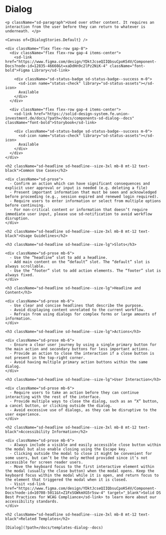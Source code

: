 

<Meta title="Components/sd-dialog/Overview" />

  <div className="sb-unstyled">
    <h1 className="sd-headline">Dialog</h1>

    <p className="sd-paragraph">Used over other content. It requires an interaction from the user before they can return to whatever is underneath. </p>

    <Canvas of={DialogStories.Default} />

    <div className="flex flex-row gap-8">
      <div className="flex flex-row gap-4 items-center">
        <sd-link href="https://www.figma.com/design/YDktJcseQIIQbsuCpoKS4V/Component-Docs?node-id=12835-46660&t=xaDdHn9c2lPz2NiK-4" className="font-bold">Figma Library</sd-link>

        <div className="sd-status-badge sd-status-badge--success m-0">
          <sd-icon name="status-check" library="sd-status-assets"></sd-icon>
          Available
        </div>
      </div>

      <div className="flex flex-row gap-4 items-center">
        <sd-link href="https://solid-design-system.fe.union-investment.de/docs/?path=/docs/components-sd-dialog--docs" className="font-bold">Storybook</sd-link>

        <div className="sd-status-badge sd-status-badge--success m-0">
          <sd-icon name="status-check" library="sd-status-assets"></sd-icon>
          Available
        </div>
      </div>
    </div>

    <h2 className="sd-headline sd-headline--size-3xl mb-8 mt-12 text-black">Common Use Cases</h2>

    <div className="sd-prose">
      - Confirm an action which can have significant consequences and explicit user approval or input is needed (e.g. deleting a file)
      - Present important information that must be seen and acknowledged before proceeding (e.g., session expired and renewed login required).
      - Require users to enter information or select from multiple options before continuing.
      - For non-critical content or information that doesn’t require immediate user input, please use sd-notification to avoid workflow disruption.
    </div>

    <h2 className="sd-headline sd-headline--size-3xl mb-8 mt-12 text-black">Usage Guidelines</h2>

    <h3 className="sd-headline sd-headline--size-lg">Slots</h3>

    <div className="sd-prose mb-6">
      - Use the ”headline” slot to add a headline.
      - Add main content on the ”default” slot. The “default” slot is always scrollable.
      - Use the ”footer” slot to add action elements. The “footer” slot is always fixed.
    </div>

    <h3 className="sd-headline sd-headline--size-lg">Headline and Content</h3>

    <div className="sd-prose mb-6">
      - Use clear and concise headlines that describe the purpose.
      - Avoid displaying content unrelated to the current workflow.
      - Refrain from using dialogs for complex forms or large amounts of information.
    </div>

    <h3 className="sd-headline sd-headline--size-lg">Actions</h3>

    <div className="sd-prose mb-6">
      - Ensure a clear user journey by using a single primary button for the main action and secondary buttons for less important actions.
      - Provide an action to close the interaction if a close button is not present in the top-right corner.
      - Avoid having multiple primary action buttons within the same dialog.
    </div>

    <h3 className="sd-headline sd-headline--size-lg">User Interaction</h3>

    <div className="sd-prose mb-6">
      - Require users to take an action before they can continue interacting with the rest of the interface.
      - Provide multiple ways to close the dialog, such as an “X” button, a cancel button, or clicking outside the dialog.
      - Avoid excessive use of dialogs, as they can be disruptive to the user experience.
    </div>

    <h2 className="sd-headline sd-headline--size-3xl mb-8 mt-12 text-black">Accessibility Information</h2>

    <div className="sd-prose mb-6">
      - Always include a visible and easily accessible close button within the modal but also enable closing using the Escape key.
      - Clicking outside the modal to close it might be convenient for some users, but can’t be the only method provided since it’s not accessible for screen reader users.
      - Move the keyboard focus to the first interactive element within the modal (usually the close button) when the modal opens. Keep the keyboard focus within the modal while it is open, and return focus to the element that triggered the modal when it is closed.
      - Visit <sd-link href="https://www.figma.com/design/YDktJcseQIIQbsuCpoKS4V/Component-Docs?node-id=10708-5011&t=Z1FxSGWkmXG5r5sw-4" target="_blank">Solid DS Best Practices for WCAG Compliance</sd-link> to learn more about our accessibility standards.
    </div>

    <h2 className="sd-headline sd-headline--size-3xl mb-8 mt-12 text-black">Related Templates</h2>

    [Dialog](?path=/docs/templates-dialog--docs)

  </div>
